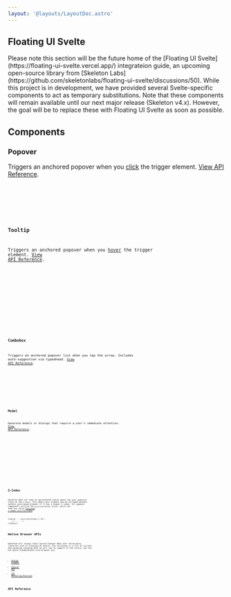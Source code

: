```yaml
---
layout: '@layouts/LayoutDoc.astro'
---
```





## Floating UI Svelte

<div class="card preset-outlined-warning-500 p-8 space-y-8">
	<p>Please note this section will be the future home of the [Floating UI Svelte](https://floating-ui-svelte.vercel.app/) integrateion guide, an upcoming open-source library from [Skeleton Labs](https://github.com/skeletonlabs/floating-ui-svelte/discussions/50). While this project is in development, we have provided several Svelte-specific components to act as temporary substitutions. Note that these components will remain available until our next major release (Skeleton v4.x). However, the goal will be to replace these with Floating UI Svelte as soon as possible.</p>
</div>

## Components

### Popover

Triggers an anchored popover when you <u>click</u> the trigger element. [View API Reference](https://zagjs.com/components/react/popover#methods-and-properties).

<Preview client:load>
	<Fragment slot="preview">
		<ExamplePopover client:load />
	</Fragment>
	<Fragment slot="code">
		<div class="space-y-4">
			<Code code={ExamplePopoverRaw} lang="svelte" />
			<Code code={PostioningOptions} lang="ts" />
		</div>
	</Fragment>
</Preview>

### Tooltip

Triggers an anchored popover when you <u>hover</u> the trigger element. [View API Reference](https://zagjs.com/components/react/tooltip#methods-and-properties).

<Preview client:load>
	<Fragment slot="preview">
		<ExampleTooltip client:load />
	</Fragment>
	<Fragment slot="code">
		<div class="space-y-4">
			<Code code={ExampleTooltipRaw} lang="svelte" />
			<Code code={PostioningOptions} lang="ts" />
		</div>
	</Fragment>
</Preview>

### Combobox

Triggers an anchored popover list when you tap the arrow. Includes auto-suggestion via typeahead. [View API Reference](https://zagjs.com/components/react/combobox#methods-and-properties).

<Preview client:load>
	<Fragment slot="preview">
		<ExampleCombobox client:load />
	</Fragment>
	<Fragment slot="code">
		<Code code={ExampleComboboxRaw} lang="svelte" />
	</Fragment>
</Preview>

### Modal

Generate modals or dialogs that require a user's immediate attention. [View API Reference](https://zagjs.com/components/react/dialog#methods-and-properties).

<Preview client:load>
	<Fragment slot="preview">
		<ExampleModal client:load />
	</Fragment>
	<Fragment slot="code">
		<Code code={ExampleModalRaw} lang="svelte" />
	</Fragment>
</Preview>

<Preview client:load>
	<Fragment slot="preview">
		<ExampleModalDrawer client:load />
	</Fragment>
	<Fragment slot="code">
		<Code code={ExampleModalDrawerRaw} lang="svelte" />
	</Fragment>
</Preview>

## Z-Index

Skeleton does not take an opinionated stance about how your popovers stack on the z-axis. This means your element may be occluded beneath another positioned element if it has a higher z-index. All popover components utilize the `positionerZIndex` style, which can take any valid [Tailwind z-index utility class](https://tailwindcss.com/docs/z-index).

```svelte
<Popover ... positionerZIndex="z-10">
	<!-- ... -->
</Popover>
```

## Native Browser APIs

Skeleton will always favor native browser APIs over third-party libraries such as Floating UI Svelte. The following is a list of current and upcoming incoming APIs we will aim to support in the future, but are not quite standardized cross-browser yet.

* [Dialog Element](https://developer.mozilla.org/en-US/docs/Web/HTML/Element/dialog)
* [Popover API](https://developer.mozilla.org/en-US/docs/Web/API/Popover_API)
* [CSS Anchoring Position](https://developer.mozilla.org/en-US/docs/Web/CSS/CSS_anchor_positioning)

## API Reference

<ApiTable schema={schemaPopover} />
<ApiTable schema={schemaTooltip} />
<ApiTable schema={schemaCombobox} />
<ApiTable schema={schemaModal} />

